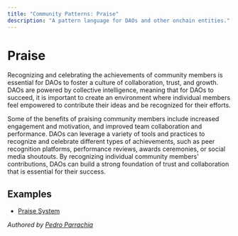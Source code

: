 ```yaml
---
title: "Community Patterns: Praise"
description: "A pattern language for DAOs and other onchain entities."
---
```


# Praise

Recognizing and celebrating the achievements of community members is essential for DAOs to foster a culture of collaboration, trust, and growth. DAOs are powered by collective intelligence, meaning that for DAOs to succeed, it is important to create an environment where individual members feel empowered to contribute their ideas and be recognized for their efforts.

Some of the benefits of praising community members include increased engagement and motivation, and improved team collaboration and performance. DAOs can leverage a variety of tools and practices to recognize and celebrate different types of achievements, such as peer recognition platforms, performance reviews, awards ceremonies, or social media shoutouts. By recognizing individual community members' contributions, DAOs can build a strong foundation of trust and collaboration that is essential for their success.

## Examples

- [Praise System](https://givepraise.xyz/)

*Authored by [Pedro Parrachia](https://x.com/parrachia)*
